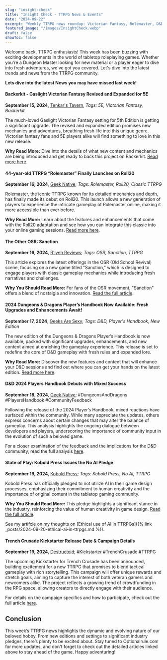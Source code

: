 ```yaml
---
slug: "insight-check"
title: "Insight Check - TTRPG News & Events"
date: "2024-09-22"
excerpt: "Weekly TTRPG news roundup: Victorian Fantasy, Rolemaster, D&D, Kobold Press, AI, Game Design"
featured_image: "/images/InsightCheck.webp"
draft: false
showToc: false
---
```


Welcome back, TTRPG enthusiasts! This week has been buzzing with exciting developments in the world of tabletop roleplaying games. Whether you're a Dungeon Master looking for new material or a player eager to dive into fresh adventures, we've got you covered. Let's dive into the latest trends and news from the TTRPG community.

**Lets dive into the latest News you may have missed last week!**

#### Backerkit - Gaslight Victorian Fantasy Revised and Expanded for 5E
**September 15, 2024**, <a href="https://www.tenkarstavern.com/" target="_blank">Tenkar's Tavern</a>, *Tags: 5E, Victorian Fantasy, Backerkit*

The much-loved Gaslight Victorian Fantasy setting for 5th Edition is getting a significant upgrade. The revised and expanded edition promises new mechanics and adventures, breathing fresh life into this unique genre. Victorian fantasy fans and 5E players alike will find something to love in this new release.

**Why Read More:** Dive into the details of what new content and mechanics are being introduced and get ready to back this project on Backerkit. <a href="https://www.tenkarstavern.com/2024/09/backerkit-gaslight-victorian-fantasy.html" target="_blank">Read more here</a>.

#### 44-year-old TTRPG “Rolemaster” Finally Launches on Roll20
**September 16, 2024**, <a href="https://www.geeknative.com/" target="_blank">Geek Native</a>; *Tags: Rolemaster, Roll20, Classic TTRPG*

Rolemaster, the iconic TTRPG known for its detailed mechanics and depth, has finally made its debut on Roll20. This launch allows a new generation of players to experience the intricate gameplay of Rolemaster online, making it more accessible than ever before.

**Why Read More:** Learn about the features and enhancements that come with the Roll20 adaptation and see how you can integrate this classic into your online gaming sessions. <a href="https://www.geeknative.com/168554/44-year-old-ttrpg-rolemaster-finally-launches-on-roll20/" target="_blank">Read more here</a>.

#### The Other OSR: Sanction
**September 16, 2024**, <a href="https://rlyehreviews.blogspot.com/" target="_blank">R'lyeh Reviews</a>; *Tags: OSR, Sanction, TTRPG*

This article explores the latest offerings in the OSR (Old School Revival) scene, focusing on a new game titled "Sanction," which is designed to engage players with classic gameplay mechanics while introducing fresh narratives and challenges.

**Why You Should Read More:** For fans of the OSR movement, "Sanction" offers a blend of nostalgia and innovation. <a href="https://rlyehreviews.blogspot.com/2024/09/the-other-osr-sanction.html" target="_blank">Read the full article</a>.

#### 2024 Dungeons & Dragons Player’s Handbook Now Available: Fresh Upgrades and Enhancements Await!
**September 17, 2024**, <a href="https://www.geeksaresexy.net/" target="_blank">Geeks Are Sexy</a>; *Tags: D&D, Player's Handbook, New Edition*

The new edition of the Dungeons & Dragons Player’s Handbook is now available, packed with significant upgrades, enhancements, and new content aimed at enriching the gameplay experience. This release is set to redefine the core of D&D gameplay with fresh rules and expanded lore.

**Why Read More:** Discover the new features and content that will enhance your D&D sessions and find out where you can get your hands on the latest edition. <a href="https://www.geeksaresexy.net/2024/09/17/2024-dungeons-dragons-players-handbook-now-available-fresh-upgrades-and-enhancements-await/" target="_blank">Read more here</a>.

#### D&D 2024 Players Handbook Debuts with Mixed Success
**September 18, 2024**, <a href="https://www.geeknative.com" target="_blank">Geek Native</a>; #DungeonsAndDragons #PlayersHandbook #CommunityFeedback

Following the release of the 2024 Player’s Handbook, mixed reactions have surfaced within the community. While many appreciate the updates, others express concerns about certain changes that may alter the balance of gameplay. This analysis highlights the ongoing dialogue between developers and players, underscoring the importance of community input in the evolution of such a beloved game.

For a closer examination of the feedback and the implications for the D&D community, read the full analysis <a href="https://www.geeknative.com/168589/dd-2024-players-handbook-debuts-with-mixed-success/" target="_blank">here</a>.

#### State of Play: Kobold Press Issues the No AI Pledge
**September 19, 2024**, <a href="https://koboldpress.com/" target="_blank">Kobold Press</a>; *Tags: Kobold Press, No AI, TTRPG*

Kobold Press has officially pledged to not utilize AI in their game design processes, emphasizing their commitment to human creativity and the importance of original content in the tabletop gaming community.

**Why You Should Read More:** This pledge highlights a significant stance in the industry, reinforcing the value of human creativity in game design. <a href="https://koboldpress.com/state-of-play-kobold-press-issues-the-no-ai-pledge/" target="_blank">Read the full article</a>.

See my artifcle on my thoughts on [Ethical use of AI in TTRPGs]({% link _posts/2024-09-20-ethical-ai-in-ttrpgs.md %}).

#### Trench Crusade Kickstarter Release Date & Campaign Details
**September 19, 2024**, <a href="https://www.destructoid.com" target="_blank">Destructoid</a>; #Kickstarter #TrenchCrusade #TTRPG

The upcoming Kickstarter for Trench Crusade has been announced, building excitement for a new TTRPG that promises to blend tactical gameplay with rich storytelling. This campaign will offer unique rewards and stretch goals, aiming to capture the interest of both veteran gamers and newcomers alike. The project reflects a growing trend of crowdfunding in the RPG space, allowing creators to directly engage with their audience.

For details on the campaign specifics and how to participate, check out the full article <a href="https://www.destructoid.com/trench-crusade-kickstarter-release-date-campaign-details/?utm_source=rss&utm_medium=rss&utm_campaign=trench-crusade-kickstarter-release-date-campaign-details" target="_blank">here</a>.

## Conclusion

This week’s TTRPG news highlights the dynamic and evolving nature of our beloved hobby. From new editions and settings to significant industry pledges, there’s plenty to be excited about. Stay tuned to Optionalrule.com for more updates, and don't forget to check out the detailed articles linked above to stay ahead of the game. Happy adventuring!